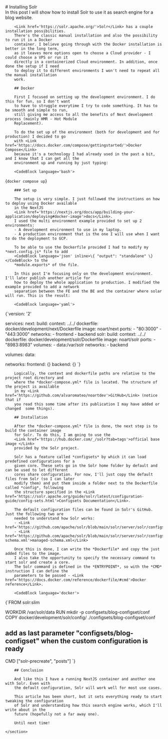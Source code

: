 <div>
    <section id='post-intro'>
        # Installing Solr
        <PublishDate year={2024} month={10} day={19}/>
        <Tags list={['development', 'solr', 'search']}/>
        <Summary>
            In this post I will show how to install 
            <Link href='https://solr.apache.org/'>Solr</Link> to use it as search engine for a blog
            website.
        </Summary>
        <ContentTable/>
    </section>
    <section id='post-content'>

        <Link href='https://solr.apache.org/'>Solr</Link> has a couple installation possibilities. 
        There's the classic manual installation and also the possibility to run it in a Docker 
        container. I believe going through with the Docker installation is better in the long term, 
        as it leaves more options open to choose a Cloud provider - I could choose a VPS or run it 
        directly in a containerized Cloud environment. In addition, once done the setup if I need 
        to deploy it to different environments I won't need to repeat all the manual installation 
        work.

        ## Docker

        First I focused on setting up the development environment. I do this for fun, so I don't want 
        to have to struggle everytime I try to code something. It has to be smooth and simple to run, 
        still giving me access to all the benefits of Next development process (mainly HMR - Hot Module 
        Replacement).

        To do the set up of the environment (both for development and for production) I decided to go 
        with <Link href='https://docs.docker.com/compose/gettingstarted/'>Docker Compose</Link> 
        because it's a technology I had already used in the past a bit, and I know that I can get all the 
        environment up and running by just typing:

        <CodeBlock language='bash'>
{`docker compose up`}
        </CodeBlock>

        ### Set up

        The setup is very simple. I just followed the instructions on how to deploy using Docker available 
        in the NextJS 
        <Link href='https://nextjs.org/docs/app/building-your-application/deploying#docker-image'>docs</Link>. 
        I used the multi environment example provided to set up 2 environments:
        - A development environment to use in my laptop.
        - A production environment that is the one I will use when I want to do the deployment to GCP.

        To be able to use the Dockerfile provided I had to modify my *next.config.js* file to add 
        <CodeBlock language='json' inline>\{ "output": "standalone" \}</CodeBlock> to the 
        *module.exports* of the file.

        In this post I'm focusing only on the development environment. I'll later publish another article for 
        how to deploy the whole application to production. I modified the example provided to add a network 
        separation between the FE and the BE and the container where solar will run. This is the result:

        <CodeBlock language='yaml'>
{`version: '2'

services:
    next:
        build:
            context: ../../
            dockerfile: docker/development/next/Dockerfile
        image: noart/next
        ports:
            - "80:3000"
            - "443:3000"
        networks:
            - frontend
            - backend
    solr:
        build:
            context: ../../
            dockerfile: docker/development/solr/Dockerfile
        image: noart/solr
        ports:
            - "8983:8983"
        volumes:
            - data:/var/solr
        networks:
            - backend

volumes:
    data:

networks:
    frontend: {}
    backend: {}
`}
        </CodeBlock>

        Logically, the context and dockerfile paths are relative to the project root directory and 
        where the *docker-compose.yml* file is located. The structure of the project is available 
        in my <Link href='https://github.com/alvaromateo/noartdev'>GitHub</Link> (notice that if 
        you read this some time after its publication I may have added or changed  some things).

        ## Installation

        After the *docker-compose.yml* file is done, the next step is to build the container image 
        for Solr. To do this, I am going to use the 
        <Link href='https://hub.docker.com/_/solr?tab=tags'>official base image </Link> 
        provided by the Solr project.

        Solr has a feature called *configsets* by which it can load predefined configurations for a 
        given core. These sets go in the Solr home folder by default and can be used to let different 
        cores share configuration. For now, I'll just copy the default files from Solr (so I can later 
        modify them) and put them inside a folder next to the Dockerfile called *config*, following 
        the structure specified in the <Link href='https://solr.apache.org/guide/solr/latest/configuration-guide/config-sets.html'>Configsets Documentation</Link>.

        The default configuration files can be found in Solr's GitHub. Just the following two are 
        needed to understand how Solr works:
        - <Link href='https://github.com/apache/solr/blob/main/solr/server/solr/configsets/_default/conf/solrconfig.xml'>solrconfig.xml</Link>
        - <Link href='https://github.com/apache/solr/blob/main/solr/server/solr/configsets/_default/conf/managed-schema.xml'>managed-schema.xml</Link>

        Once this is done, I can write the *Dockerfile* and copy the just added files to the image. 
        I also take the opportunity to specify the necessary command to start solr and create a core.
        The Solr command is defined in the *ENTRYPOINT*, so with the *CMD* instruction I can define the 
        parameters to be passed - <Link href='https://docs.docker.com/reference/dockerfile/#cmd'>Docker reference</Link>.

        <CodeBlock language='docker'>
{`FROM solr:slim

WORKDIR /var/solr/data
RUN mkdir -p configsets/blog-configset/conf
COPY docker/development/solr/config/ ./configsets/blog-configset/conf

# add as last parameter "configsets/blog-configset" when the custom configuration is ready
CMD ["solr-precreate", "posts"]
`}
        </CodeBlock>

        ## Conclusion

        And like this I have a running NextJS container and another one with Solr. Even with 
        the default configuration, Solr will work well for most use cases.

        This article has been short, but it sets everything ready to start tweaking the configuration 
        of Solr and understanding how this search engine works, which I'll write about in the 
        future (hopefully not a far away one).

        Until next time!

    </section>
</div>